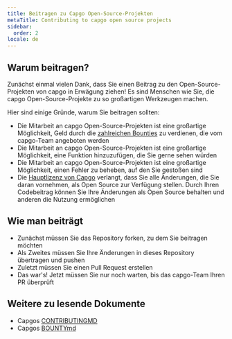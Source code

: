 ```yaml
---
title: Beitragen zu Capgo Open-Source-Projekten
metaTitle: Contributing to capgo open source projects
sidebar:
  order: 2
locale: de
---
```


## Warum beitragen?

Zunächst einmal vielen Dank, dass Sie einen Beitrag zu den Open-Source-Projekten von capgo in Erwägung ziehen! Es sind Menschen wie Sie, die capgo Open-Source-Projekte zu so großartigen Werkzeugen machen.

Hier sind einige Gründe, warum Sie beitragen sollten:

* Die Mitarbeit an capgo Open-Source-Projekten ist eine großartige Möglichkeit, Geld durch die [zahlreichen Bounties](https://consolealgoraio/org/Capgo/) zu verdienen, die vom capgo-Team angeboten werden
* Die Mitarbeit an capgo Open-Source-Projekten ist eine großartige Möglichkeit, eine Funktion hinzuzufügen, die Sie gerne sehen würden
* Die Mitarbeit an capgo Open-Source-Projekten ist eine großartige Möglichkeit, einen Fehler zu beheben, auf den Sie gestoßen sind
* Die [Hauptlizenz von Capgo](https://github.com/Cap-go/capgo/blob/main/LICENSE/) verlangt, dass Sie alle Änderungen, die Sie daran vornehmen, als Open Source zur Verfügung stellen. Durch Ihren Codebeitrag können Sie Ihre Änderungen als Open Source behalten und anderen die Nutzung ermöglichen

## Wie man beiträgt

* Zunächst müssen Sie das Repository forken, zu dem Sie beitragen möchten
* Als Zweites müssen Sie Ihre Änderungen in dieses Repository übertragen und pushen
* Zuletzt müssen Sie einen Pull Request erstellen
* Das war's! Jetzt müssen Sie nur noch warten, bis das capgo-Team Ihren PR überprüft

## Weitere zu lesende Dokumente

* Capgos [CONTRIBUTINGMD](https://github.com/Cap-go/capgo/blob/main/CONTRIBUTINGmd/)
* Capgos [BOUNTYmd](https://github.com/Cap-go/capgo/blob/main/BOUNTYmd/)
